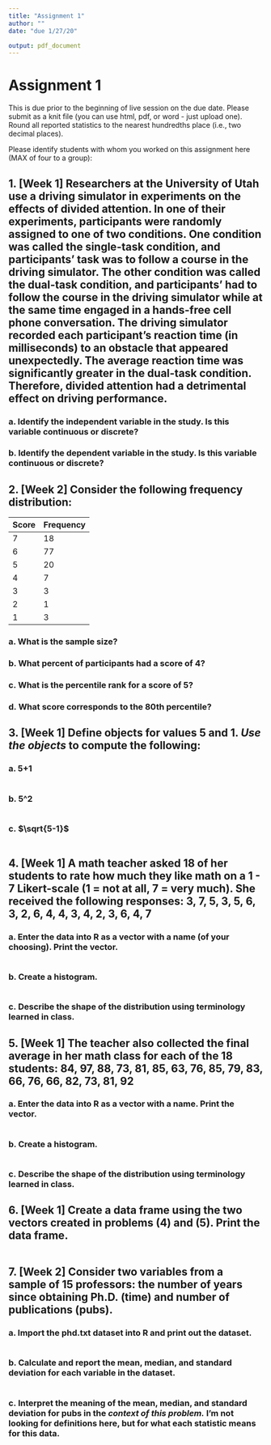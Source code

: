 ---
title: "Assignment 1"
author: ""
date: "due 1/27/20"

output: pdf_document
---

# Assignment 1
This is due prior to the beginning of live session on the due date. Please submit as 
a knit file (you can use html, pdf, or word - just upload one). Round all reported statistics to the nearest hundredths place (i.e., two decimal places). 

Please identify students with whom you worked on this assignment here (MAX of four to a group):



## 1. [Week 1] Researchers at the University of Utah use a driving simulator in experiments on the effects of divided attention. In one of their experiments, participants were randomly assigned to one of two conditions. One condition was called the single-task condition, and participants’ task was to follow a course in the driving simulator. The other condition was called the dual-task condition, and participants’ had to follow the course in the driving simulator while at the same time engaged in a hands-free cell phone conversation. The driving simulator recorded each participant’s reaction time (in milliseconds) to an obstacle that appeared unexpectedly. The average reaction time was significantly greater in the dual-task condition. Therefore, divided attention had a detrimental effect on driving performance.

### a. Identify the independent variable in the study. Is this variable continuous or discrete? 



### b. Identify the dependent variable in the study. Is this variable continuous or discrete?



## 2. [Week 2] Consider the following frequency distribution:

Score | Frequency
------------- | -------------
7 | 18
6 | 77
5 | 20
4 | 7
3 | 3
2 | 1
1 | 3

### a. What is the sample size?



### b. What percent of participants had a score of 4?



### c. What is the percentile rank for a score of 5? 



### d. What score corresponds to the 80th percentile?



## 3. [Week 1] Define objects for values 5 and 1. *Use the objects* to compute the following:
### a. 5+1

```{r}

```

### b. 5^2

```{r}

```

### c. $\sqrt{5-1}$

```{r}

```

## 4.	[Week 1] A math teacher asked 18 of her students to rate how much they like math on a 1 - 7 Likert-scale (1 = not at all, 7 = very much). She received the following responses: 3, 7, 5, 3, 5, 6, 3, 2, 6, 4, 4, 3, 4, 2, 3, 6, 4, 7
### a. Enter the data into R as a vector with a name (of your choosing). Print the vector.

```{r}

```

### b. Create a histogram.

```{r}

```

### c. Describe the shape of the distribution using terminology learned in class.



## 5.	[Week 1] The teacher also collected the final average in her math class for each of the 18 students: 84, 97, 88, 73, 81, 85, 63, 76, 85, 79, 83, 66, 76, 66, 82, 73, 81, 92
### a. Enter the data into R as a vector with a name. Print the vector.

```{r}

```

### b. Create a histogram.

```{r}

```

### c. Describe the shape of the distribution using terminology learned in class.



## 6.	[Week 1] Create a data frame using the two vectors created in problems (4) and (5). Print the data frame.

```{r}

```


## 7.	[Week 2] Consider two variables from a sample of 15 professors: the number of years since obtaining Ph.D. (time) and number of publications (pubs). 
### a. Import the phd.txt dataset into R and print out the dataset.

```{r}

```

### b. Calculate and report the mean, median, and standard deviation for each variable in the dataset.

```{r}

```

### c. Interpret the meaning of the mean, median, and standard deviation for pubs in the *context of this problem.* I'm not looking for definitions here, but for what each statistic means for this data.

